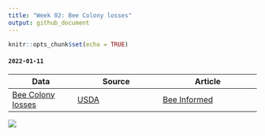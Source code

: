 ```yaml
---
title: "Week 02: Bee Colony losses"
output: github_document
---
```


```r
knitr::opts_chunk$set(echo = TRUE)
```


#### `2022-01-11`

| Data | Source | Article |
|------|--------|---------|
| [Bee Colony Iosses](https://github.com/rfordatascience/tidytuesday/blob/master/data/2022/2022-01-11/readme.md) | [USDA](https://usda.library.cornell.edu/concern/publications/rn301137d?locale=en) | [Bee Informed](https://beeinformed.org/2021/06/21/united-states-honey-bee-colony-losses-2020-2021-preliminary-results/) |




![](02bee_colony16012022.png)